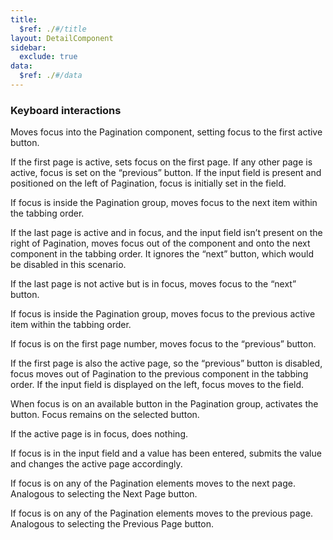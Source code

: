 ```yaml
---
title:
  $ref: ./#/title
layout: DetailComponent
sidebar:
  exclude: true
data:
  $ref: ./#/data
---
```


### Keyboard interactions

<KeyboardControls>
<KeyboardControl keyOrCombos="Tab">

Moves focus into the Pagination component, setting focus to the first active button.

If the first page is active, sets focus on the first page. If any other page is active, focus is set on the “previous” button. If the input field is present and positioned on the left of Pagination, focus is initially set in the field.

If focus is inside the Pagination group, moves focus to the next item within the tabbing order.

If the last page is active and in focus, and the input field isn’t present on the right of Pagination, moves focus out of the component and onto the next component in the tabbing order. It ignores the “next” button, which would be disabled in this scenario.

If the last page is not active but is in focus, moves focus to the “next” button.

</KeyboardControl>
<KeyboardControl keyOrCombos="Shift + Tab">

If focus is inside the Pagination group, moves focus to the previous active item within the tabbing order.

If focus is on the first page number, moves focus to the “previous” button.

If the first page is also the active page, so the “previous” button is disabled, focus moves out of Pagination to the previous component in the tabbing order. If the input field is displayed on the left, focus moves to the field.

</KeyboardControl>
<KeyboardControl keyOrCombos="Enter / Space">

When focus is on an available button in the Pagination group, activates the button. Focus remains on the selected button.

If the active page is in focus, does nothing.

If focus is in the input field and a value has been entered, submits the value and changes the active page accordingly.

</KeyboardControl>
<KeyboardControl keyOrCombos="Windows: Alt + PageUp; Mac: Fn + Option + Arrow up">

If focus is on any of the Pagination elements moves to the next page. Analogous to selecting the Next Page button.

</KeyboardControl>
<KeyboardControl keyOrCombos="Windows: Alt + PageDown; Mac: Fn + Option + Arrow down">

If focus is on any of the Pagination elements moves to the previous page. Analogous to selecting the Previous Page button.

</KeyboardControl>
</KeyboardControls>
